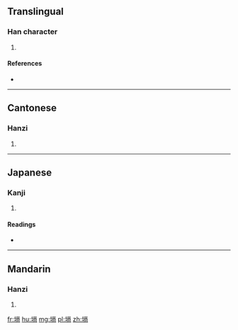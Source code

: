 ==Translingual==

===Han character===
{{Han char|rn=32|rad=土|as=10|sn=13|four=41127|canj=GMRB|ids=⿰土鬲}}

# {{defn|Han|sort=土10}}

====References====
* {{Han ref|kx=0236.230|dkj=05362|dj=0474.140|hdz=10471.030|uh=5865|ud=22629|bh=DCED|bd=56557}}

----

==Cantonese==

===Hanzi===
{{yue-hanzi|jyut=[[gaak3]]|y=gaak3}}

# {{defn|lang=yue|sort=土10}}

----

==Japanese==

===Kanji===
{{ja-kanji|grade=|rs=土10}}

# {{defn|lang=ja|sort=土10}}

====Readings====
* {{ja-readings|on=[[かく]] (kaku), [[きゃく]] (kyaku)|kun=}}

----

==Mandarin==

===Hanzi===
{{cmn-hanzi|pin=[[gé]] ([[ge2]]), [[xiàn]] ([[xian4]])|wg=ko<sup>2</sup>, hsien<sup>4</sup>}}

# {{defn|lang=cmn|sort=土10}}

[[fr:塥]]
[[hu:塥]]
[[mg:塥]]
[[pl:塥]]
[[zh:塥]]